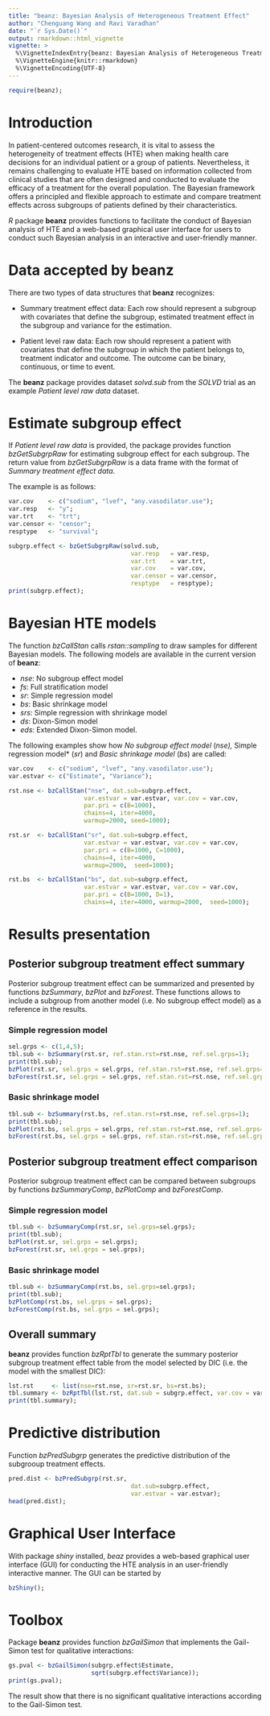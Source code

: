 ```yaml
---
title: "beanz: Bayesian Analysis of Heterogeneous Treatment Effect"
author: "Chenguang Wang and Ravi Varadhan"
date: "`r Sys.Date()`"
output: rmarkdown::html_vignette
vignette: >
  %\VignetteIndexEntry{beanz: Bayesian Analysis of Heterogeneous Treatment Effect}
  %\VignetteEngine{knitr::rmarkdown}
  %\VignetteEncoding{UTF-8}
---
```


```r
require(beanz);
```

# Introduction

In patient-centered outcomes research, it is vital to assess the heterogeneity
of treatment effects (HTE) when making health care decisions for an individual
patient or a group of patients. Nevertheless, it remains challenging to evaluate
HTE based on information collected from clinical studies that are often designed
and conducted to evaluate the efficacy of a treatment for the overall
population. The Bayesian framework offers a principled and flexible approach to
estimate and compare treatment effects across subgroups of patients defined by
their characteristics.

*R* package **beanz** provides functions to facilitate the conduct of Bayesian
analysis of HTE and a web-based graphical user interface for users to conduct
such Bayesian analysis in an interactive and user-friendly manner.

# Data accepted by **beanz**

There are two types of data structures that **beanz** recognizes:

- Summary treatment effect data: Each row should represent a subgroup with
covariates that define the subgroup, estimated treatment effect in the subgroup
and variance for the estimation.

- Patient level raw data: Each row should represent a patient with covariates
that define the subgroup in which the patient belongs to, treatment indicator
and outcome. The outcome can be binary, continuous, or time to event.

The **beanz** package provides dataset *solvd.sub* from the *SOLVD* trial as an
example *Patient level raw data* dataset.

# Estimate subgroup effect

If *Patient level raw data* is provided, the package provides function
*bzGetSubgrpRaw* for estimating subgroup effect for each subgroup. The return
value from *bzGetSubgrpRaw* is a data frame with the format of *Summary
treatment effect data*.

The example is as follows:

```r

var.cov    <- c("sodium", "lvef", "any.vasodilator.use");
var.resp   <- "y";
var.trt    <- "trt";
var.censor <- "censor";
resptype   <- "survival";

subgrp.effect <- bzGetSubgrpRaw(solvd.sub,
                                  var.resp   = var.resp,
                                  var.trt    = var.trt,
                                  var.cov    = var.cov,
                                  var.censor = var.censor,
                                  resptype   = resptype);
print(subgrp.effect);

```

# Bayesian HTE models

The function *bzCallStan* calls *rstan::sampling* to draw samples for different
Bayesian models. The following models are available in the current version of
**beanz**:

- *nse*: No subgroup effect model
- *fs*: Full stratification model
- *sr*: Simple regression model
- *bs*: Basic shrinkage model
- *srs*: Simple regression with shrinkage model
- *ds*: Dixon-Simon model
- *eds*: Extended Dixon-Simon model.

The following examples show how *No subgroup effect model* (*nse),
*Simple regression model* (*sr*) and *Basic shrinkage model* (*bs*) are called:

```r

var.cov    <- c("sodium", "lvef", "any.vasodilator.use");
var.estvar <- c("Estimate", "Variance");

rst.nse <- bzCallStan("nse", dat.sub=subgrp.effect,
                     var.estvar = var.estvar, var.cov = var.cov,
                     par.pri = c(B=1000),
                     chains=4, iter=4000,
                     warmup=2000, seed=1000);

rst.sr  <- bzCallStan("sr", dat.sub=subgrp.effect,
                     var.estvar = var.estvar, var.cov = var.cov,
                     par.pri = c(B=1000, C=1000),
                     chains=4, iter=4000,
                     warmup=2000,  seed=1000);

rst.bs  <- bzCallStan("bs", dat.sub=subgrp.effect,
                     var.estvar = var.estvar, var.cov = var.cov,
                     par.pri = c(B=1000, D=1),
                     chains=4, iter=4000, warmup=2000,  seed=1000);

```

# Results presentation

## Posterior subgroup treatment effect summary

Posterior subgroup treatment effect can be summarized and presented by functions
*bzSummary*, *bzPlot* and *bzForest*. These functions allows to
include a subgroup from another model (i.e. No subgroup effect model) as a
reference in the results.

### Simple regression model
```r
sel.grps <- c(1,4,5);
tbl.sub <- bzSummary(rst.sr, ref.stan.rst=rst.nse, ref.sel.grps=1);
print(tbl.sub);
bzPlot(rst.sr, sel.grps = sel.grps, ref.stan.rst=rst.nse, ref.sel.grps=1);
bzForest(rst.sr, sel.grps = sel.grps, ref.stan.rst=rst.nse, ref.sel.grps=1);
```

### Basic shrinkage model
```r
tbl.sub <- bzSummary(rst.bs, ref.stan.rst=rst.nse, ref.sel.grps=1);
print(tbl.sub);
bzPlot(rst.bs, sel.grps = sel.grps, ref.stan.rst=rst.nse, ref.sel.grps=1);
bzForest(rst.bs, sel.grps = sel.grps, ref.stan.rst=rst.nse, ref.sel.grps=1);
```

## Posterior subgroup treatment effect comparison

Posterior subgroup treatment effect can be compared between subgroups by functions
*bzSummaryComp*, *bzPlotComp* and *bzForestComp*.

### Simple regression model
```r
tbl.sub <- bzSummaryComp(rst.sr, sel.grps=sel.grps);
print(tbl.sub);
bzPlot(rst.sr, sel.grps = sel.grps);
bzForest(rst.sr, sel.grps = sel.grps);
```

### Basic shrinkage model
```r
tbl.sub <- bzSummaryComp(rst.bs, sel.grps=sel.grps);
print(tbl.sub);
bzPlotComp(rst.bs, sel.grps = sel.grps);
bzForestComp(rst.bs, sel.grps = sel.grps);
```

## Overall summary
**beanz** provides function *bzRptTbl* to generate the summary posterior
subgroup treatment effect table from the model selected by DIC (i.e. the model
with the smallest DIC):

```r
lst.rst     <- list(nse=rst.nse, sr=rst.sr, bs=rst.bs);
tbl.summary <- bzRptTbl(lst.rst, dat.sub = subgrp.effect, var.cov = var.cov);
print(tbl.summary);
```

# Predictive distribution

Function *bzPredSubgrp* generates the predictive distribution of the
subgrooup treatment effects.

```r
pred.dist <- bzPredSubgrp(rst.sr,
                                  dat.sub=subgrp.effect,
                                  var.estvar = var.estvar);
head(pred.dist);
```


# Graphical User Interface

With package *shiny* installed, *beaz* provides a web-based graphical user
interface (GUI) for conducting the HTE analysis in an user-friendly interactive
manner. The GUI can be started by

```r
bzShiny();
```

# Toolbox

Package **beanz** provides function *bzGailSimon* that implements the Gail-Simon
test for qualitative interactions:

```r
gs.pval <- bzGailSimon(subgrp.effect$Estimate,
                       sqrt(subgrp.effect$Variance));
print(gs.pval);
```

The result show that there is no significant qualitative interactions according
to the Gail-Simon test.
